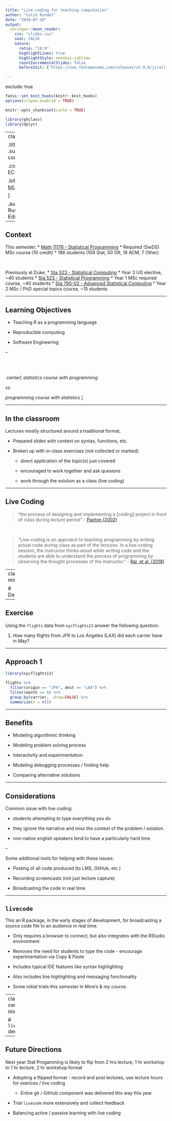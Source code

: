 ```yaml
---
title: "Live coding for teaching computation"
author: "Colin Rundel"
date: "2019-07-10"
output:
  xaringan::moon_reader:
    css: "slides.css"
    seal: FALSE
    nature:
      ratio: "16:9"
      highlightLines: true
      highlightStyle: monokai-sublime
      countIncrementalSlides: false
      beforeInit: ["https://use.fontawesome.com/releases/v5.9.0/js/all.js"]

---
```

exclude: true

```r
fansi::set_knit_hooks(knitr::knit_hooks)
options(crayon.enabled = TRUE)

knitr::opts_chunk$set(cache = TRUE)

library(ghclass)
library(dplyr)
```

---
class: title_bg

.title[
Live coding
]
.subtitle[
for teaching computation
]


.conference[
.name[
ECME, Dec 2019
]

.bitly[
[bit.ly/rundel_ecme2019](http://bit.ly/rundel_ecme2019)
]

]

.author[
.name[
Colin Rundel
]
.school[
Univ of Edinburgh
]
]

---

## Context

This semester,
* [Math 11176 - Statistical Programming](https://statprog-s1-2019.github.io/)
  * Required (SwDS) MSc course (10 credit)
  * 186 students (109 Stat, 50 OR, 18 ACM, 7 Other)
  
<br/>
  
Previously at Duke,
* [Sta 323 - Statistical Computing](http://www2.stat.duke.edu/~cr173/Sta323_Sp19/)
  * Year 3 UG elective, ~40 students
* [Sta 523 - Statistical Programming](http://www2.stat.duke.edu/~cr173/Sta523_Fa18/)
  * Year 1 MSc required course, ~40 students
* [Sta 790-02 - Advanced Statistical Computing](http://www2.stat.duke.edu/~cr173/Sta790_Sp19/)
  * Year 2 MSc / PhD special topics course, ~15 students
  
---

## Learning Objectives

* Teaching R as a programming language

* Reproducible computing

* Software Engineering

--

<br/><br/>

.center[
*statistics course with programming*

vs

*programming course with statistics*
]

---

## In the classroom

Lectures mostly structured around a traditional format,

* Prepared slides with context on syntax, functions, etc.

* Broken up with in-class exercises (not collected or marked)

  * direct application of the topic(s) just covered
  
  * encouraged to work together and ask quesions
  
  * work through the solution as a class (live coding)

---

## Live Coding

> "the process of designing and implementing a [coding] project in front of class during lecture period" - [Paxton (2002)](https://dl.acm.org/citation.cfm?id=771332)

<br/>

> "Live-coding is an approach to teaching programming by writing actual code during class as part of the lectures. In a live-coding session, the instructor thinks aloud while writing code and the students are able to understand the process of programming by observing the thought processes of the instructor." - [Raj, et al. (2018)](http://pages.cs.wisc.edu/~gerald/papers/LiveCoding.pdf)


---
class: center, middle

# Demonstration 

---

## Exercise

Using the `flights` data from `nycflights13` answer the following question:

1. How many flights from JFK to Los Angeles (LAX) did each carrier have in May?

---

## Approach 1 

```r
library(nycflights13)

flights %>%
  filter(origin == "JFK", dest == "LAX") %>%
  filter(month == 6) %>%
  group_by(carrier, .drop=FALSE) %>%
  summarize(n = n())
```

---

## Benefits

* Modeling algorithmic thinking 

* Modeling problem solving process

* Interactivity and experimentation

* Modeling debugging processes / finding help

* Comparing alternative solutions

---

## Considerations

Common issue with live coding: 

* students attempting to type everything you do

* they ignore the narrative and miss the context of the problem / solution.

* non-native english speakers tend to have a particularly hard time

--

Some additional tools for helping with these issues:

* Posting of all code produced (to LMS, GitHub, etc.)

* Recording screencasts (not just lecture capture)

* Broadcasting the code in real time

---

## `livecode`

This an R package, in the early stages of development, for broadcasting a source code file to an  audience in real time.

* Only requires a browser to connect, but also integrates with the RStudio environment

* Removes the need for students to type the code - encourage experimentation via Copy & Paste

* Includes typical IDE features like syntax highlighting

* Also includes line highlighting and messaging functionality

* Some initial trials this semester in Mine's & my course.

---
class: center, middle

# `livecode` demo

---

## Future Directions

Next year Stat Progamming is likely to flip from 2 hrs lecture, 1 hr workshop to 1 hr lecture, 2 hr workshop format

* Adopting a flipped format - record and post lectures, use lecture hours for exerices / live coding
  * Entire git / GitHub component was delivered this way this year
  
* Trial `livecode` more extensively and collect feedback

* Balancing active / passive learning with live coding 

